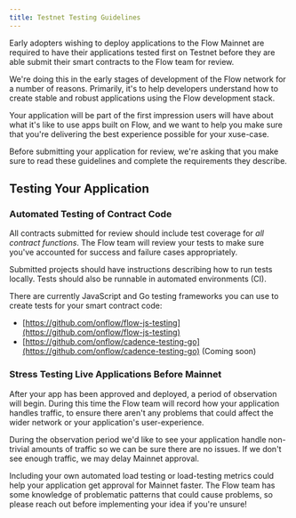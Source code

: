 ```yaml
---
title: Testnet Testing Guidelines
---
```


Early adopters wishing to deploy applications to the Flow Mainnet are required to have their applications tested first on Testnet before they are able submit their smart contracts to the Flow team for review.

We're doing this in the early stages of development of the Flow network for a number of reasons. Primarily, it's to help developers understand how to create stable and robust applications using the Flow development stack.

Your application will be part of the first impression users will have about what it's like to use apps built on Flow, and we want to help you make sure that you're delivering the best experience possible for your xuse-case.

Before submitting your application for review, we're asking that you make sure to read these guidelines and complete the requirements they describe.

## Testing Your Application

### Automated Testing of Contract Code

All contracts submitted for review should include test coverage for _all contract functions_. The Flow team will review your tests to make sure you've accounted for success and failure cases appropriately.

Submitted projects should have instructions describing how to run tests locally. Tests should also be runnable in automated environments (CI).

There are currently JavaScript and Go testing frameworks you can use to create tests for your smart contract code:

- [https://github.com/onflow/flow-js-testing](https://github.com/onflow/flow-js-testing)
- [https://github.com/onflow/cadence-testing-go](https://github.com/onflow/cadence-testing-go) (Coming soon)

### Stress Testing Live Applications Before Mainnet

After your app has been approved and deployed, a period of observation will begin. During this time the Flow team will record how your application handles traffic, to ensure there aren't any problems that could affect the wider network or your application's user-experience.

During the observation period we'd like to see your application handle non-trivial amounts of traffic so we can be sure there are no issues. If we don't see enough traffic, we may delay Mainnet approval.

Including your own automated load testing or load-testing metrics could help your application get approval for Mainnet faster. The Flow team has some knowledge of problematic patterns that could cause problems, so please reach out before implementing your idea if you're unsure!

